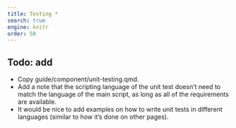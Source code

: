 ```yaml
---
title: Testing *
search: true
engine: knitr
order: 50
---
```



## Todo: add


* Copy guide/component/unit-testing.qmd.
* Add a note that the scripting language of the unit test doesn't need to match the language of the main script, as long as all of the requirements are available.
* It would be nice to add examples on how to write unit tests in different languages (similar to how it's done on other pages).
